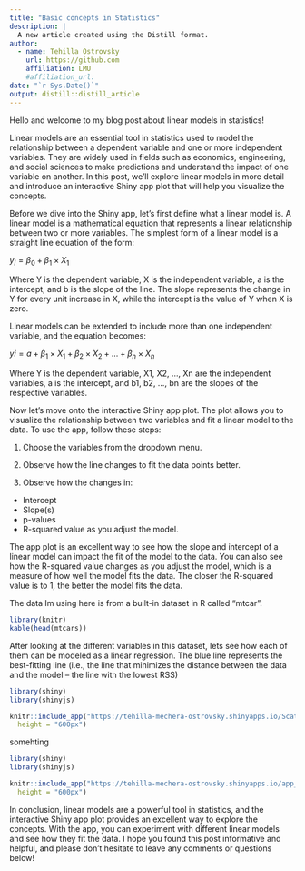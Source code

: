 ```yaml
---
title: "Basic concepts in Statistics"
description: |
  A new article created using the Distill format.
author:
  - name: Tehilla Ostrovsky
    url: https://github.com 
    affiliation: LMU
    #affiliation_url: 
date: "`r Sys.Date()`"
output: distill::distill_article
---
```


Hello and welcome to my blog post about linear models in statistics! 

Linear models are an essential tool in statistics used to model the relationship between a dependent variable and one or more independent variables. They are widely used in fields such as economics, engineering, and social sciences to make predictions and understand the impact of one variable on another. In this post, we'll explore linear models in more detail and introduce an interactive Shiny app plot that will help you visualize the concepts.

Before we dive into the Shiny app, let's first define what a linear model is. A linear model is a mathematical equation that represents a linear relationship between two or more variables. The simplest form of a linear model is a straight line equation of the form:

$y_{i} = \beta_{0} + \beta_{1} \times X_{1}$

Where Y is the dependent variable, X is the independent variable, a is the intercept, and b is the slope of the line. The slope represents the change in Y for every unit increase in X, while the intercept is the value of Y when X is zero.

Linear models can be extended to include more than one independent variable, and the equation becomes:

$y{i} = a + \beta_{1} \times X_{1} + \beta_{2} \times X_{2} + … + \beta_{n} \times X_{n}$

Where Y is the dependent variable, X1, X2, …, Xn are the independent variables, a is the intercept, and b1, b2, …, bn are the slopes of the respective variables.

Now let's move onto the interactive Shiny app plot. The plot allows you to visualize the relationship between two variables and fit a linear model to the data. To use the app, follow these steps:

1. Choose the variables from the dropdown menu.

2. Observe how the line changes to fit the data points better.

3. Observe how the changes in: 
  - Intercept
  - Slope(s)
  - p-values
  - R-squared value as you adjust the model.

The app plot is an excellent way to see how the slope and intercept of a linear model can impact the fit of the model to the data. You can also see how the R-squared value changes as you adjust the model, which is a measure of how well the model fits the data. The closer the R-squared value is to 1, the better the model fits the data.


The data Im using here is from a built-in dataset in R called "mtcar". 

```r
library(knitr)
kable(head(mtcars))
```

After looking at the different variables in this dataset, lets see how each of them can be modeled as a linear regression. The blue line represents the best-fitting line (i.e., the line that minimizes the distance between the data and the model -- the line with the lowest RSS)

```r
library(shiny)
library(shinyjs)

knitr::include_app("https://tehilla-mechera-ostrovsky.shinyapps.io/Scatter_Linear/?_ga=2.32885118.1162650381.1683277660-2121495814.1683277660", 
  height = "600px")
```

somehting 

```r
library(shiny)
library(shinyjs)

knitr::include_app("https://tehilla-mechera-ostrovsky.shinyapps.io/app_3d/?_ga=2.120581448.1162650381.1683277660-2121495814.1683277660", 
  height = "600px")
```

In conclusion, linear models are a powerful tool in statistics, and the interactive Shiny app plot provides an excellent way to explore the concepts. With the app, you can experiment with different linear models and see how they fit the data. I hope you found this post informative and helpful, and please don't hesitate to leave any comments or questions below!
